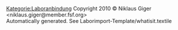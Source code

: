 [[Kategorie:Laboranbindung]]
Copyright 2010 © Niklaus Giger &lt;niklaus.giger@member.fsf.org&gt;<br />
 Automatically generated. See Laborimport-Template/whatisit.textile



{{PluginInfo
|plugin=ch.elexis.laborimport_rothen
| eingelesen=von /elexis-base/ch.elexis.laborimport_rothen/whatisit.textile am 25.03.2013
| name=Laborimport Rothen
| description=Laborimport Rothen
| category=feature
| license=EPL
| first_commit_date=2010-12-25
| first_commit_author=Niklaus
| responsible=support@medelexis.ch
| type=Laboranbindung


}}